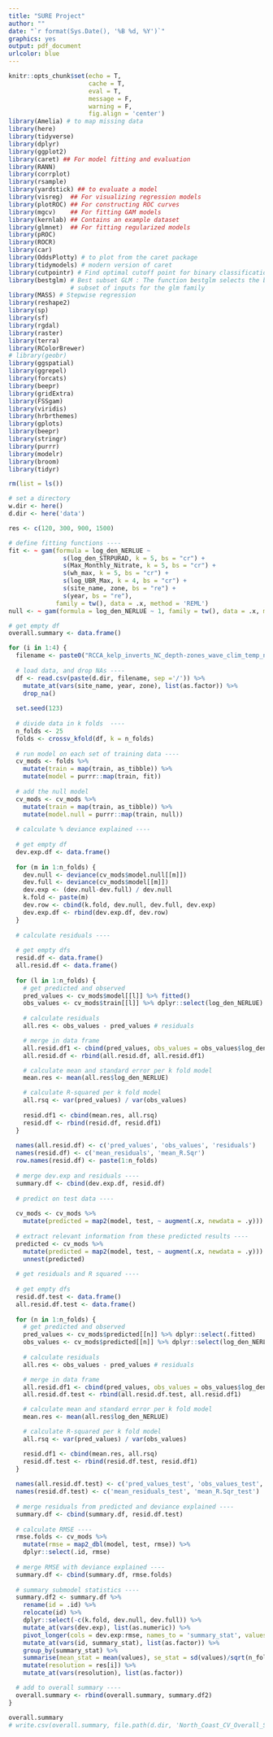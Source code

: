 ```yaml
---
title: "SURE Project"
author: ""
date: "`r format(Sys.Date(), '%B %d, %Y')`"
graphics: yes
output: pdf_document
urlcolor: blue
---
```


```r
knitr::opts_chunk$set(echo = T,
                      cache = T,
                      eval = T,
                      message = F,
                      warning = F,
                      fig.align = 'center')
library(Amelia) # to map missing data
library(here)
library(tidyverse)
library(dplyr)
library(ggplot2) 
library(caret) ## For model fitting and evaluation
library(RANN)
library(corrplot)
library(rsample)
library(yardstick) ## to evaluate a model
library(visreg)  ## For visualizing regression models
library(plotROC) ## For constructing ROC curves
library(mgcv)    ## For fitting GAM models
library(kernlab) ## Contains an example dataset
library(glmnet)  ## For fitting regularized models
library(pROC)
library(ROCR)
library(car)
library(OddsPlotty) # to plot from the caret package
library(tidymodels) # modern version of caret
library(cutpointr) # Find optimal cutoff point for binary classification
library(bestglm) # Best subset GLM : The function bestglm selects the best 
                 # subset of inputs for the glm family
library(MASS) # Stepwise regression
library(reshape2)
library(sp)
library(sf)
library(rgdal)
library(raster) 
library(terra)
library(RColorBrewer)
# library(geobr)
library(ggspatial)
library(ggrepel)
library(forcats)
library(beepr)
library(gridExtra)
library(FSSgam)
library(viridis)
library(hrbrthemes)
library(gplots)
library(beepr)
library(stringr)
library(purrr)
library(modelr)
library(broom)
library(tidyr)
```

```r
rm(list = ls())

# set a directory
w.dir <- here()
d.dir <- here('data')
```

```r
res <- c(120, 300, 900, 1500)

# define fitting functions ----
fit <- ~ gam(formula = log_den_NERLUE ~ 
               s(log_den_STRPURAD, k = 5, bs = "cr") + 
               s(Max_Monthly_Nitrate, k = 5, bs = "cr") + 
               s(wh_max, k = 5, bs = "cr") +
               s(log_UBR_Max, k = 4, bs = "cr") + 
               s(site_name, zone, bs = "re") + 
               s(year, bs = "re"), 
             family = tw(), data = .x, method = 'REML')
null <- ~ gam(formula = log_den_NERLUE ~ 1, family = tw(), data = .x, method = 'REML')

# get empty df
overall.summary <- data.frame()

for (i in 1:4) {
  filename <- paste0("RCCA_kelp_inverts_NC_depth-zones_wave_clim_temp_nit_subs_orbvel_npp_", res[i], "m.csv")
  
  # load data, and drop NAs ----
  df <- read.csv(paste(d.dir, filename, sep ='/')) %>%
    mutate_at(vars(site_name, year, zone), list(as.factor)) %>%
    drop_na()
  
  set.seed(123)
  
  # divide data in k folds  ----
  n_folds <- 25
  folds <- crossv_kfold(df, k = n_folds)
  
  # run model on each set of training data ----
  cv_mods <- folds %>%
    mutate(train = map(train, as_tibble)) %>%
    mutate(model = purrr::map(train, fit)) 
  
  # add the null model
  cv_mods <- cv_mods %>%
    mutate(train = map(train, as_tibble)) %>%
    mutate(model.null = purrr::map(train, null)) 
  
  # calculate % deviance explained ----
  
  # get empty df
  dev.exp.df <- data.frame()
  
  for (m in 1:n_folds) {
    dev.null <- deviance(cv_mods$model.null[[m]])
    dev.full <- deviance(cv_mods$model[[m]])
    dev.exp <- (dev.null-dev.full) / dev.null
    k.fold <- paste(m)
    dev.row <- cbind(k.fold, dev.null, dev.full, dev.exp)
    dev.exp.df <- rbind(dev.exp.df, dev.row)
  }
  
  # calculate residuals ----
  
  # get empty dfs
  resid.df <- data.frame()
  all.resid.df <- data.frame()
  
  for (l in 1:n_folds) {
    # get predicted and observed
    pred_values <- cv_mods$model[[l]] %>% fitted()
    obs_values <- cv_mods$train[[l]] %>% dplyr::select(log_den_NERLUE)
    
    # calculate residuals
    all.res <- obs_values - pred_values # residuals

    # merge in data frame
    all.resid.df1 <- cbind(pred_values, obs_values = obs_values$log_den_NERLUE, all.res)
    all.resid.df <- rbind(all.resid.df, all.resid.df1)

    # calculate mean and standard error per k fold model
    mean.res <- mean(all.res$log_den_NERLUE)

    # calculate R-squared per k fold model
    all.rsq <- var(pred_values) / var(obs_values) 
    
    resid.df1 <- cbind(mean.res, all.rsq)
    resid.df <- rbind(resid.df, resid.df1)
  }
  
  names(all.resid.df) <- c('pred_values', 'obs_values', 'residuals')
  names(resid.df) <- c('mean_residuals', 'mean_R.Sqr')
  row.names(resid.df) <- paste(1:n_folds)
  
  # merge dev.exp and residuals ----
  summary.df <- cbind(dev.exp.df, resid.df)
  
  # predict on test data ----
  
  cv_mods <- cv_mods %>% 
    mutate(predicted = map2(model, test, ~ augment(.x, newdata = .y))) 
  
  # extract relevant information from these predicted results ----
  predicted <- cv_mods %>% 
    mutate(predicted = map2(model, test, ~ augment(.x, newdata = .y))) %>%
    unnest(predicted)
  
  # get residuals and R squared ----
  
  # get empty dfs
  resid.df.test <- data.frame()
  all.resid.df.test <- data.frame()
  
  for (n in 1:n_folds) {
    # get predicted and observed
    pred_values <- cv_mods$predicted[[n]] %>% dplyr::select(.fitted)
    obs_values <- cv_mods$predicted[[n]] %>% dplyr::select(log_den_NERLUE)
    
    # calculate residuals
    all.res <- obs_values - pred_values # residuals

    # merge in data frame
    all.resid.df1 <- cbind(pred_values, obs_values = obs_values$log_den_NERLUE, all.res)
    all.resid.df.test <- rbind(all.resid.df.test, all.resid.df1)

    # calculate mean and standard error per k fold model
    mean.res <- mean(all.res$log_den_NERLUE)

    # calculate R-squared per k fold model
    all.rsq <- var(pred_values) / var(obs_values)

    resid.df1 <- cbind(mean.res, all.rsq)
    resid.df.test <- rbind(resid.df.test, resid.df1)
  }
  
  names(all.resid.df.test) <- c('pred_values_test', 'obs_values_test', 'residuals_test')
  names(resid.df.test) <- c('mean_residuals_test', 'mean_R.Sqr_test')
  
  # merge residuals from predicted and deviance explained ----
  summary.df <- cbind(summary.df, resid.df.test)
  
  # calculate RMSE ----
  rmse.folds <- cv_mods %>%
    mutate(rmse = map2_dbl(model, test, rmse)) %>%
    dplyr::select(.id, rmse) 
  
  # merge RMSE with deviance explained ----
  summary.df <- cbind(summary.df, rmse.folds)
  
  # summary submodel statistics ----
  summary.df2 <- summary.df %>%
    rename(id = .id) %>%
    relocate(id) %>%
    dplyr::select(-c(k.fold, dev.null, dev.full)) %>%
    mutate_at(vars(dev.exp), list(as.numeric)) %>%
    pivot_longer(cols = dev.exp:rmse, names_to = 'summary_stat', values_to = 'values') %>%
    mutate_at(vars(id, summary_stat), list(as.factor)) %>%
    group_by(summary_stat) %>%
    summarise(mean_stat = mean(values), se_stat = sd(values)/sqrt(n_folds)) %>%
    mutate(resolution = res[i]) %>%
    mutate_at(vars(resolution), list(as.factor))

  # add to overall summary ----
  overall.summary <- rbind(overall.summary, summary.df2)
}

overall.summary
# write.csv(overall.summary, file.path(d.dir, 'North_Coast_CV_Overall_Summary.csv'), row.names = FALSE)
```

